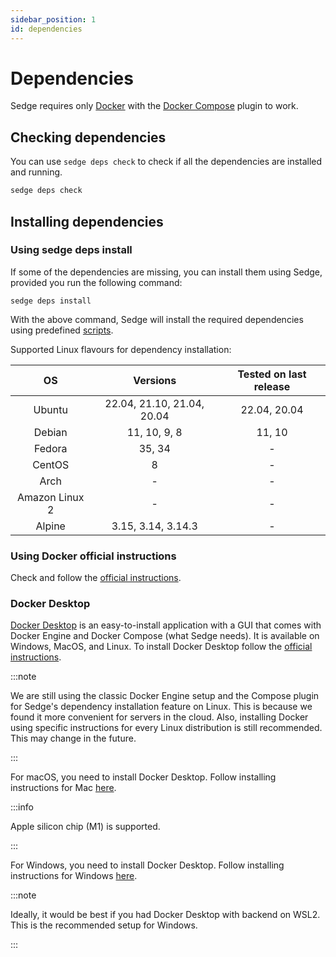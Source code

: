 ```yaml
---
sidebar_position: 1
id: dependencies
---
```



# Dependencies

Sedge requires only [Docker](https://www.docker.com) with the [Docker Compose](https://docs.docker.com/compose/) plugin to work.

## Checking dependencies

You can use `sedge deps check` to check if all the dependencies are installed and running.

```bash
sedge deps check
```

## Installing dependencies

<Tabs groupId="operating-systems">
  <TabItem value="linux" label="Linux">

### Using sedge deps install

If some of the dependencies are missing, you can install them using Sedge, provided you run the following command:

```
sedge deps install
```

With the above command, Sedge will install the required dependencies using predefined [scripts](https://github.com/Melvillian/sedge/tree/main/templates/setup/linux/docker).

Supported Linux flavours for dependency installation:

| OS             | Versions                   | Tested on last release |
| :------------: | :------------------------: | :--------------------: |
| Ubuntu         | 22.04, 21.10, 21.04, 20.04 | 22.04, 20.04           |
| Debian         | 11, 10, 9, 8               | 11, 10                 |
| Fedora         | 35, 34                     |   -                    |
| CentOS         | 8                          |   -                    |
| Arch           | -                          | -                      |
| Amazon Linux 2 | -                          | -                      |
| Alpine         | 3.15, 3.14, 3.14.3         |   -                    |

### Using Docker official instructions

Check and follow the [official instructions](https://docs.docker.com/engine/install/).

### Docker Desktop

[Docker Desktop](https://docs.docker.com/desktop/) is an easy-to-install application with a GUI that comes with Docker Engine and Docker Compose (what Sedge needs). It is available on Windows, MacOS, and Linux. To install Docker Desktop follow the [official instructions](https://docs.docker.com/desktop/install/linux-install/).

:::note

We are still using the classic Docker Engine setup and the Compose plugin for Sedge's dependency installation feature on Linux. This is because we found it more convenient for servers in the cloud. Also, installing Docker using specific instructions for every Linux distribution is still recommended. This may change in the future.

:::

</TabItem>
    <TabItem value="mac" label="macOS">

For macOS, you need to install Docker Desktop. Follow installing instructions for Mac [here](https://docs.docker.com/desktop/install/mac-install/).

:::info

Apple silicon chip (M1) is supported.

:::

  </TabItem>
    <TabItem value="windows" label="Windows">

For Windows, you need to install Docker Desktop. Follow installing instructions for Windows [here](https://docs.docker.com/desktop/windows/wsl/).

:::note

Ideally, it would be best if you had Docker Desktop with backend on WSL2. This is the recommended setup for Windows.

:::

  </TabItem>
</Tabs>
